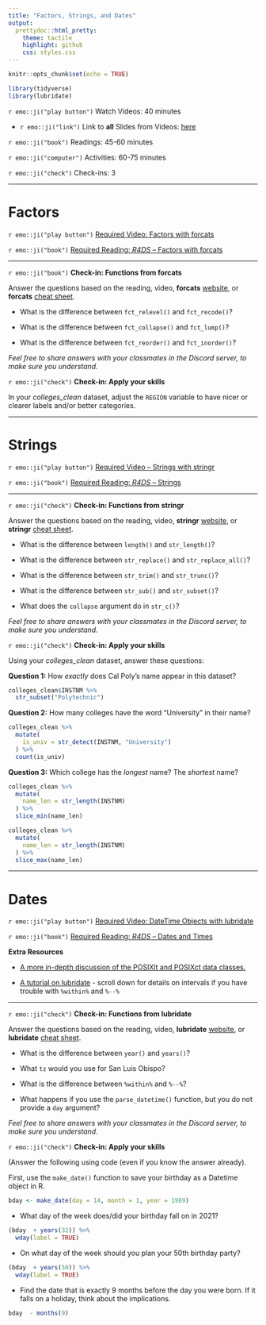 ```yaml
---
title: "Factors, Strings, and Dates"
output:
  prettydoc::html_pretty:
    theme: tactile
    highlight: github
    css: styles.css
---
```


```r
knitr::opts_chunk$set(echo = TRUE)
```

```r
library(tidyverse)
library(lubridate)
```

`r emo::ji("play button")` Watch Videos: 40 minutes  
  
  * `r emo::ji("link")` Link to **all** Slides from Videos: [here](https://app.box.com/s/vxf4ynij6qnymx34s5l49xejecdbq6zk)

`r emo::ji("book")` Readings: 45-60 minutes   

`r emo::ji("computer")` Activities: 60-75 minutes  
  
`r emo::ji("check")` Check-ins: 3


---

# Factors

`r emo::ji("play button")` [Required Video: Factors with forcats](http://somup.com/crfTrOF3tN)

`r emo::ji("book")` [Required Reading: *R4DS* -- Factors with forcats](https://r4ds.had.co.nz/factors.html)

---

`r emo::ji("book")` **Check-in: Functions from forcats** 

Answer the questions based on the reading, video, **forcats**
[website](https://forcats.tidyverse.org/reference/index.html), or 
**forcats** [cheat sheet](https://www.rstudio.com/resources/cheatsheets/). 

* What is the difference between `fct_relevel()` and `fct_recode()`?

<!-- fct_relevel() -- moves the levels of a factor to different positions -->
<!-- fct_recode() -- changes values of levels of a factor -->

* What is the difference between `fct_collapse()` and `fct_lump()`?

<!-- fct_collapse() -- collapses levels of a factor into a new level -->
<!-- fct_lump() -- lumps all of the least represented levels together -->

* What is the difference between `fct_reorder()` and `fct_inorder()`?

<!-- fct_reorder() -- orders the levels of a factor based on the values of a  -->
<!-- variable / variables (done in ascending order) -->
<!-- fct_inorder() -- changes the levels of a factor to be in the order they appeared -->

*Feel free to share answers with your classmates in the Discord server, to make
sure you understand.*

`r emo::ji("check")` **Check-in: Apply your skills**

In your *colleges_clean* dataset, adjust the `REGION` variable to have nicer or
clearer labels and/or better categories.

---

# Strings

`r emo::ji("play button")` [Required Video -- Strings with stringr](https://www.youtube.com/watch?v=Oo_MtXwpi2Q)  

`r emo::ji("book")` [Required Reading: *R4DS* -- Strings](https://r4ds.had.co.nz/strings.html)

---

`r emo::ji("check")` **Check-in: Functions from stringr**

Answer the questions based on the reading, video, **stringr**
[website](https://stringr.tidyverse.org/reference/index.html), or 
**stringr** [cheat sheet](https://www.rstudio.com/resources/cheatsheets/). 

* What is the difference between `length()` and `str_length()`?

<!-- length() gives the number of elements in a vector  -->
<!-- str_length() gives the number of characters in a string -->

* What is the difference between `str_replace()` and `str_replace_all()`?

<!-- str_replace() replaces the FIRST instance of the pattern  -->
<!-- str_replace_all() replaces EVERY instance of the pattern -->

* What is the difference between `str_trim()` and `str_trunc()`?

<!-- str_trim() removes the whitespace from the start / end of a string -->
<!-- str_trunc() truncates a string based on the desired "width" / length of the string -->

* What is the difference between `str_sub()` and `str_subset()`?

<!-- str_sub() creates a substring of a string, based on the start / end positions given  -->
<!-- str_subset() outputs the elements of a string that match the given pattern -->

* What does the `collapse` argument do in `str_c()`?

<!-- collapse provides a character that should be used when ALL of the elements  -->
<!-- of a vector of characters are combined -->

*Feel free to share answers with your classmates in the Discord server, to make
sure you understand.*

`r emo::ji("check")` **Check-in: Apply your skills**

Using your *colleges_clean* dataset, answer these questions:

**Question 1:** How *exactly* does Cal Poly's name appear in this dataset?

```r
colleges_clean$INSTNM %>%
  str_subset("Polytechnic")
```

**Question 2:** How many colleges have the word "University" in their name?

```r
colleges_clean %>%
  mutate(
    is_univ = str_detect(INSTNM, "University")
  ) %>%
  count(is_univ)

```

**Question 3:** Which college has the *longest* name?  The *shortest* name?

```r
colleges_clean %>%
  mutate(
    name_len = str_length(INSTNM)
  ) %>% 
  slice_min(name_len) 

colleges_clean %>%
  mutate(
    name_len = str_length(INSTNM)
  ) %>% 
  slice_max(name_len) 

```

---

# Dates

`r emo::ji("play button")` [Required Video: DateTime Objects with lubridate](http://somup.com/crfTrLF3U3)

`r emo::ji("book")` [Required Reading: *R4DS* -- Dates and Times](https://r4ds.had.co.nz/dates-and-times.html)

**Extra Resources**

* [A more in-depth discussion of the POSIXlt and POSIXct data classes.](https://www.cyclismo.org/tutorial/R/time.html)

* [A tutorial on lubridate](https://data.library.virginia.edu/working-with-dates-and-time-in-r-using-the-lubridate-package/) - scroll down for details on intervals if 
you have trouble with `%within%` and `%--%`

---

`r emo::ji("check")` **Check-in: Functions from lubridate**

Answer the questions based on the reading, video, **lubridate**
[website](https://lubridate.tidyverse.org/reference/index.html), or 
**lubridate** [cheat sheet](https://www.rstudio.com/resources/cheatsheets/). 

- What is the difference between `year()` and `years()`?

<!-- year() -- extracts the year of a datetime object -->
<!-- years() -- creates a period object based on number of years  -->

- What `tz` would you use for San Luis Obispo? 

<!-- tz = "America/Los_Angeles" -->

- What is the difference between `%within%` and `%--%`?

<!-- %within% checks if a date is included in an interval -->
<!-- %--% creates an interval with a start and end time  -->
 
- What happens if you use the `parse_datetime()` function,
but you do not provide a `day` argument?

<!-- Assigns the first day of that month! -->

*Feel free to share answers with your classmates in the Discord server, to make
sure you understand.*

`r emo::ji("check")` **Check-in: Apply your skills**

(Answer the following using code (even if you know the answer already).

First, use the `make_date()` function to save your birthday as a
Datetime object in R.  

```r
bday <- make_date(day = 14, month = 1, year = 1989)
```

- What day of the week does/did your birthday fall on in 2021?

```r
(bday  + years(32)) %>% 
  wday(label = TRUE)
```

- On what day of the week should you plan your 50th birthday party?

```r
(bday  + years(50)) %>% 
  wday(label = TRUE)
```

- Find the date that is exactly 9 months before the day you were born.  If it falls on a holiday, think about the implications.

```r
bday  - months(9)
```

